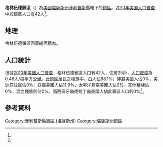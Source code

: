 {{noteTA
|G1=USState
}}
{{Infobox settlement
|official_name = 格林伍德鎮區
|native_name = Greenwood Township
|settlement_type = 鎮區
|pushpin_map=USA Kansas
|coordinates_display = inline,title
|coordinates_region = US-KS
|subdivision_type = [[世界政區索引|國家]]
|subdivision_name = [[美国|美国]]
|subdivision_type1 = [[美國行政區劃|州]]
|subdivision_name1 = [[堪薩斯州|堪薩斯州]]
|subdivision_type2 = [[堪薩斯州行政區劃|縣]]
|subdivision_name2 = [[菲利普斯縣_(堪薩斯州)|菲利普斯縣]]
|area_total_km2 = 92.09
|area_land_km2 = 92.04
|area_water_km2 = 0.05
|area_total_sq_mi =
|area_land_sq_mi =
|area_water_sq_mi =
|area_water_percent = 0.05
|population_as_of = [[2010年美国人口普查|2010]]
|population_footnotes = <ref name="Census 2010">{{cite web| url=http://factfinder2.census.gov| title=Race, Hispanic or Latino, Age, and Housing Occupancy: 2010 Census Redistricting Data, Greenwood township, Phillips County, Kansas| publisher=U.S. Census Bureau, American FactFinder 2| accessdate=2016-09-10| archive-date=2013-09-11| archive-url=https://web.archive.org/web/20130911234518/http://factfinder2.census.gov/| dead-url=no}}</ref>
|population_total = 42
|population_density_km2 = auto
|elevation_footnotes = 
|elevation_m = 607
|elevation_ft = 
|latd = 39
|latm = 52
|lats = 32
|latNS = N
|longd = 99
|longm = 14
|longs = 04
|longEW = W
|postal_code_type =
|postal_code = 
|blank_name = [[聯邦資料處理標準|FIPS代碼]]
|blank_info = 20-28775
|blank1_name = [[地名信息系统|GNIS編號]] 
|blank1_info = [http://geonames.usgs.gov/pls/gnispublic/f?p=gnispq:3:::NO::P3_FID:0471782 0471782]
|website = 
|footnotes = 
}}

'''格林伍德鎮區'''（{{lang-en|'''Greenwood Township'''}}）為[[美國|美國]][[堪薩斯州|堪薩斯州]][[菲利普斯縣_(堪薩斯州)|菲利普斯縣]]轄下的[[行政鎮區|鎮區]]。[[2010年美国人口普查|2010年美国人口普查]]中該鎮區人口有42人<ref name="Census 2010"/>。

==地理==
格林伍德鎮區涵蓋總面積為{{convert|92.09|km2|sqmi}}。

==人口統計==
根據[[2010年美國人口普查|2010年美國人口普查]]，格林伍德鎮區人口有42人，住房25戶，[[人口密度|人口密度]]為0.46人/每平方公里。此鎮區居民之種族中，白人佔88.1%，非裔美國人佔0%，美洲原住民佔0%，亞裔美國人佔11.9%，太平洋島裔美國人佔0%，其他種族佔0%，混血種族則佔0%。而西班牙裔或拉丁裔美國人佔此鎮區人口的0%<ref name="Census 2010"/>。

==參考資料==
{{reflist}}

{{菲利普斯縣 (堪薩斯州)}}

{{DEFAULTSORT:Greenwood}}
[[Category:菲利普斯縣鎮區_(堪薩斯州)|Category:菲利普斯縣鎮區 (堪薩斯州)]]
[[Category:堪薩斯州鎮區|Category:堪薩斯州鎮區]]

{{PhillipsCountyKS-geo-stub}}